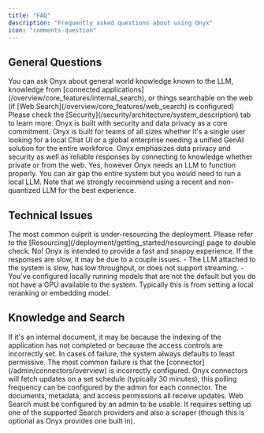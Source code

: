 ```yaml
---
title: "FAQ"
description: "Frequently asked questions about using Onyx"
icon: "comments-question"
---
```


## General Questions

<AccordionGroup>
  <Accordion title="What kind of questions can I ask Onyx?">
    You can ask Onyx about general world knowledge known to the LLM,
    knowledge from [connected applications](/overview/core_features/internal_search),
    or things searchable on the web (if [Web Search](/overview/core_features/web_search) is configured)
  </Accordion>

  <Accordion title="How is my private data being processed?">
    Please check the [Security](/security/architecture/system_description) tab to learn more.
    Onyx is built with security and data privacy as a core commitment.
  </Accordion>

  <Accordion title="How do I know if Onyx is right for me?">
    Onyx is built for teams of all sizes whether it's a single user looking for a local Chat UI or a global enterprise
    needing a unified GenAI solution for the entire workforce.
    Onyx emphasizes data privacy and security as well as reliable responses by connecting to knowledge whether private
    or from the web.
  </Accordion>

  <Accordion title="Can I run Onyx offline?">
   Yes, however Onyx needs an LLM to function properly.
   You can air gap the entire system but you would need to run a local LLM.
   Note that we strongly recommend using a recent and non-quantized LLM for the best experience.
  </Accordion>
</AccordionGroup>


## Technical Issues

<AccordionGroup>
  <Accordion title="Why is my Onyx deployment not coming up?">
    The most common culprit is under-resourcing the deployment.
    Please refer to the [Resourcing](/deployment/getting_started/resourcing) page to double check.
  </Accordion>

  <Accordion title="Responses are really slow, is this expected?">
    No! Onyx is intended to provide a fast and snappy experience. If the responses are slow,
    it may be due to a couple issues.
    - The LLM attached to the system is slow, has low throughput, or does not support streaming.
    - You've configured locally running models that are not the default but you do not have a GPU available to the
      system. Typically this is from setting a local reranking or embedding model.
  </Accordion>
</AccordionGroup>


## Knowledge and Search

<AccordionGroup>
  <Accordion title="Why can't Onyx find information that I know exists?">
    If it's an internal document,
    it may be because the indexing of the application has not completed or because the access controls are incorrectly
    set. In cases of failure, the system always defaults to least permissive.
    The most common failure is that the [connector](/admin/connectors/overview) is incorrectly configured.
  </Accordion>

  <Accordion title="Does Onyx keep its knowledge up to date?">
    Onyx connectors will fetch updates on a set schedule (typically 30 minutes),
    this polling frequency can be configured by the admin for each connector. The documents, metadata,
    and access permissions all receive updates.
  </Accordion>

  <Accordion title="Why is Onyx refusing to search the internet?">
    Web Search must be configured by an admin to be usable.
    It requires setting up one of the supported Search providers and also a scraper (though this is optional as Onyx
    provides one built in).
  </Accordion>
</AccordionGroup>
